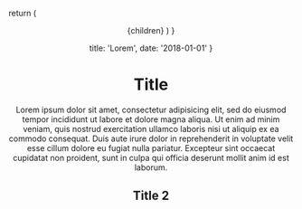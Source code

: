 
  return (
    <Shell>
      <Header pageName="Post" />
      <Content>
        {children}
      </Content>
    </Shell>
  )
}

  title: 'Lorem',
  date: '2018-01-01'
}

# Title

Lorem ipsum dolor sit amet, consectetur adipisicing elit, sed do eiusmod
tempor incididunt ut labore et dolore magna aliqua. Ut enim ad minim veniam,
quis nostrud exercitation ullamco laboris nisi ut aliquip ex ea commodo
consequat. Duis aute irure dolor in reprehenderit in voluptate velit esse
cillum dolore eu fugiat nulla pariatur. Excepteur sint occaecat cupidatat non
proident, sunt in culpa qui officia deserunt mollit anim id est laborum.

## Title 2

